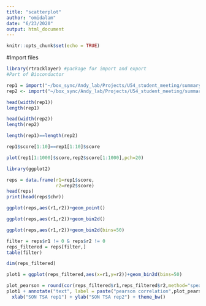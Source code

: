 ```yaml
---
title: "scatterplot"
author: "omidalam"
date: "6/23/2020"
output: html_document
---
```


```r
knitr::opts_chunk$set(echo = TRUE)


```
#Import files
```r
library(rtracklayer) #package for import and export
#Part of Bioconductor
```

```r
rep1 = import("~/box_sync/Andy_lab/Projects/U54_student_meeting/summary_paper/reference_data/k562/TSA_Seq/25kb/K562_SON_TSA_25kb_hg38_rep1_201911condE.bw")
rep2 <- import("~/box_sync/Andy_lab/Projects/U54_student_meeting/summary_paper/reference_data/k562/TSA_Seq/25kb/K562_SON_TSA_25kb_hg38_rep2_201610condE.bw")
```

```r

head(width(rep1))
length(rep1)
```
```r
head(width(rep2))
length(rep2)
```
```r
length(rep1)==length(rep2)
```

```r
rep1$score[1:10]==rep1[1:10]$score
```

```r
plot(rep1[1:1000]$score,rep2$score[1:1000],pch=20)
```
```r
library(ggplot2)
```
```r
reps = data.frame(r1=rep1$score,
                  r2=rep2$score)
head(reps)
print(head(reps$chr))
```

```r
ggplot(reps,aes(r1,r2))+geom_point()
```
```r
ggplot(reps,aes(r1,r2))+geom_bin2d()
```
```r
ggplot(reps,aes(r1,r2))+geom_bin2d(bins=50)
```
```r
filter = reps$r1 != 0 & reps$r2 != 0
reps_filtered = reps[filter,]
table(filter)
```

```r
dim(reps_filtered)
```
```r
plot1 = ggplot(reps_filtered,aes(x=r1,y=r2))+geom_bin2d(bins=50)
```
```r
plot_pearson = round(cor(reps_filtered$r1,reps_filtered$r2,method="spearman"), 2)
plot1 + annotate("text", label = paste("pearson correlation",plot_pearson) , x = -2, y = 2, size = 6, colour = "red")+
  xlab("SON TSA rep1") + ylab("SON TSA rep2") + theme_bw()
```

